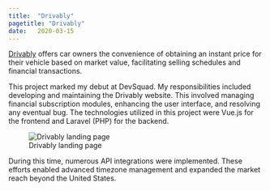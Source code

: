 ```yaml
---
title:  "Drivably"
pagetitle: "Drivably"
date:   2020-03-15
---
```


[Drivably](https://drivably.com/sellonthespot/) offers car owners the convenience 
of obtaining an instant price for their vehicle based on market value, facilitating 
selling schedules and financial transactions.

This project marked my debut at DevSquad. My responsibilities included developing and 
maintaining the Drivably website. This involved managing financial subscription modules, 
enhancing the user interface, and resolving any eventual bug. The technologies utilized 
in this project were Vue.js for the frontend and Laravel (PHP) for the backend.

![Drivably landing page](drivably.png)

During this time, numerous API integrations were implemented. These efforts enabled advanced 
timezone management and expanded the market reach beyond the United States.
